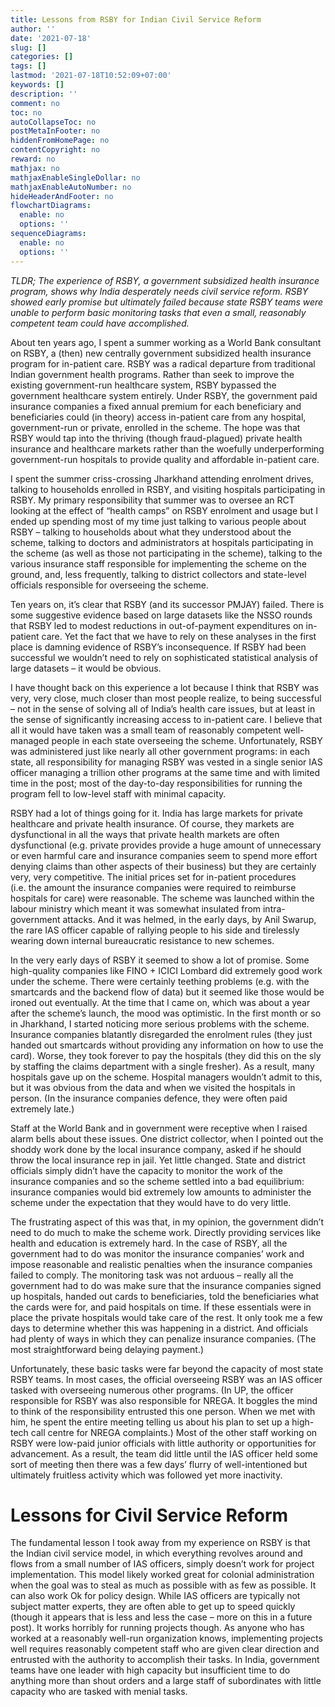 ---
title: Lessons from RSBY for Indian Civil Service Reform
author: ''
date: '2021-07-18'
slug: []
categories: []
tags: []
lastmod: '2021-07-18T10:52:09+07:00'
keywords: []
description: ''
comment: no
toc: no
autoCollapseToc: no
postMetaInFooter: no
hiddenFromHomePage: no
contentCopyright: no
reward: no
mathjax: no
mathjaxEnableSingleDollar: no
mathjaxEnableAutoNumber: no
hideHeaderAndFooter: no
flowchartDiagrams:
  enable: no
  options: ''
sequenceDiagrams:
  enable: no
  options: ''
---

*TLDR; The experience of RSBY, a government subsidized health insurance program, shows why India desperately needs civil service reform. RSBY showed early promise but ultimately failed because state RSBY teams were unable to perform basic monitoring tasks that even a small, reasonably competent team could have accomplished.*

About ten years ago, I spent a summer working as a World Bank consultant on RSBY, a (then) new centrally government subsidized health insurance program for in-patient care. RSBY was a radical departure from traditional Indian government health programs. Rather than seek to improve the existing government-run healthcare system, RSBY bypassed the government healthcare system entirely. Under RSBY, the government paid insurance companies a fixed annual premium for each beneficiary and beneficiaries could (in theory) access in-patient care from any hospital, government-run or private, enrolled in the scheme. The hope was that RSBY would tap into the thriving (though fraud-plagued) private health insurance and healthcare markets rather than the woefully underperforming government-run hospitals to provide quality and affordable in-patient care.

I spent the summer criss-crossing Jharkhand attending enrolment drives, talking to households enrolled in RSBY, and visiting hospitals participating in RSBY. My primary responsibility that summer was to oversee an RCT looking at the effect of "health camps" on RSBY enrolment and usage but I ended up spending most of my time just talking to various people about RSBY – talking to households about what they understood about the scheme, talking to doctors and administrators at hospitals participating in the scheme (as well as those not participating in the scheme), talking to the various insurance staff responsible for implementing the scheme on the ground, and, less frequently, talking to district collectors and state-level officials responsible for overseeing the scheme. 

Ten years on, it’s clear that RSBY (and its successor PMJAY) failed. There is some suggestive evidence based on large datasets like the NSSO rounds that RSBY led to modest reductions in out-of-payment expenditures on in-patient care. Yet the fact that we have to rely on these analyses in the first place is damning evidence of RSBY’s inconsequence. If RSBY had been successful we wouldn’t need to rely on sophisticated statistical analysis of large datasets – it would be obvious.

I have thought back on this experience a lot because I think that RSBY was very, very close, much closer than most people realize, to being successful – not in the sense of solving all of India’s health care issues, but at least in the sense of significantly increasing access to in-patient care. I believe that all it would have taken was a small team of reasonably competent well-managed people in each state overseeing the scheme. Unfortunately, RSBY was administered just like nearly all other government programs: in each state, all responsibility for managing RSBY was vested in a single senior IAS officer managing a trillion other programs at the same time and with limited time in the post; most of the day-to-day responsibilities for running the program fell to low-level staff with minimal capacity. 

RSBY had a lot of things going for it. India has large markets for private healthcare and private health insurance. Of course, they markets are dysfunctional in all the ways that private health markets are often dysfunctional (e.g. private provides provide a huge amount of unnecessary or even harmful care and insurance companies seem to spend more effort denying claims than other aspects of their business) but they are certainly very, very competitive. The initial prices set for in-patient procedures (i.e. the amount the insurance companies were required to reimburse hospitals for care) were reasonable. The scheme was launched within the labour ministry which meant it was somewhat insulated from intra-government attacks. And it was helmed, in the early days, by Anil Swarup, the rare IAS officer capable of rallying people to his side and tirelessly wearing down internal bureaucratic resistance to new schemes. 

In the very early days of RSBY it seemed to show a lot of promise. Some high-quality companies like FINO + ICICI Lombard did extremely good work under the scheme. There were certainly teething problems (e.g. with the smartcards and the backend flow of data) but it seemed like those would be ironed out eventually. At the time that I came on, which was about a year after the scheme’s launch, the mood was optimistic. In the first month or so in Jharkhand, I started noticing more serious problems with the scheme. Insurance companies blatantly disregarded the enrolment rules (they just handed out smartcards without providing any information on how to use the card). Worse, they took forever to pay the hospitals (they did this on the sly by staffing the claims department with a single fresher). As a result, many hospitals gave up on the scheme. Hospital managers wouldn’t admit to this, but it was obvious from the data and when we visited the hospitals in person. (In the insurance companies defence, they were often paid extremely late.)

Staff at the World Bank and in government were receptive when I raised alarm bells about these issues. One district collector, when I pointed out the shoddy work done by the local insurance company, asked if he should throw the local insurance rep in jail. Yet little changed. State and district officials simply didn’t have the capacity to monitor the work of the insurance companies and so the scheme settled into a bad equilibrium: insurance companies would bid extremely low amounts to administer the scheme under the expectation that they would have to do very little.

The frustrating aspect of this was that, in my opinion, the government didn’t need to do much to make the scheme work. Directly providing services like health and education is extremely hard. In the case of RSBY, all the government had to do was monitor the insurance companies’ work and impose reasonable and realistic penalties when the insurance companies failed to comply. The monitoring task was not arduous – really all the government had to do was make sure that the insurance companies signed up hospitals, handed out cards to beneficiaries, told the beneficiaries what the cards were for, and paid hospitals on time.  If these essentials were in place the private hospitals would take care of the rest. It only took me a few days to determine whether this was happening in a district. And officials had plenty of ways in which they can penalize insurance companies. (The most straightforward being delaying payment.)

Unfortunately, these basic tasks were far beyond the capacity of most state RSBY teams. In most cases, the official overseeing RSBY was an IAS officer tasked with overseeing numerous other programs. (In UP, the officer responsible for RSBY was also responsible for NREGA. It boggles the mind to think of the responsibility entrusted this one person. When we met with him, he spent the entire meeting telling us about his plan to set up a high-tech call centre for NREGA complaints.) Most of the other staff working on RSBY were low-paid junior officials with little authority or opportunities for advancement. As a result, the team did little until the IAS officer held some sort of meeting then there was a few days’ flurry of well-intentioned but ultimately fruitless activity which was followed yet more inactivity. 

# Lessons for Civil Service Reform
The fundamental lesson I took away from my experience on RSBY is that the Indian civil service model, in which everything revolves around and flows from a small number of IAS officers, simply doesn’t work for project implementation. This model likely worked great for colonial administration when the goal was to steal as much as possible with as few as possible. It can also work Ok for policy design. While IAS officers are typically not subject matter experts, they are often able to get up to speed quickly (though it appears that is less and less the case – more on this in a future post). It works horribly for running projects though. As anyone who has worked at a reasonably well-run organization knows, implementing projects well requires reasonably competent staff who are given clear direction and entrusted with the authority to accomplish their tasks.  In India, government teams have one leader with high capacity but insufficient time to do anything more than shout orders and a large staff of subordinates with little capacity who are tasked with menial tasks.
